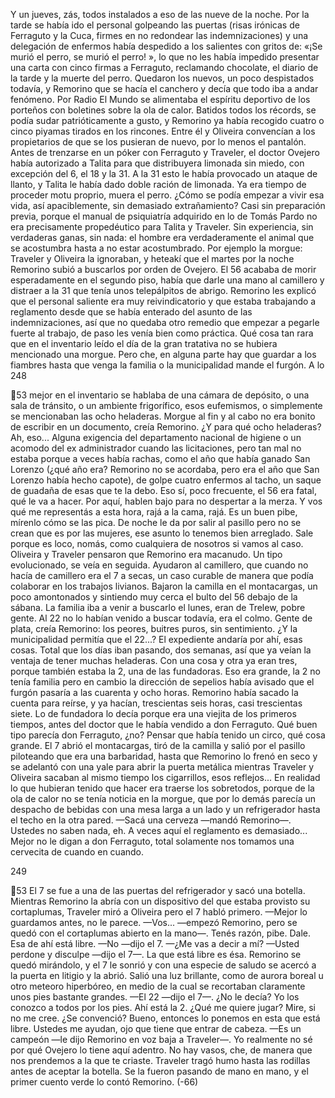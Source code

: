 Y un jueves, zás, todos instalados a eso de las nueve de la noche. Por la tarde
se había ido el personal golpeando las puertas (risas irónicas de Ferraguto y la
Cuca, firmes en no redondear las indemnizaciones) y una delegación de
enfermos había despedido a los salientes con gritos de: «¡Se murió el perro, se
murió el perro! », lo que no les había impedido presentar una carta con cinco
firmas a Ferraguto, reclamando chocolate, el diario de la tarde y la muerte del
perro. Quedaron los nuevos, un poco despistados todavía, y Remorino que se
hacía el canchero y decía que todo iba a andar fenómeno. Por Radio El Mundo se
alimentaba el espíritu deportivo de los porteños con boletines sobre la ola de
calor. Batidos todos los récords, se podía sudar patrióticamente a gusto, y
Remorino ya había recogido cuatro o cinco piyamas tirados en los rincones. Entre
él y Oliveira convencían a los propietarios de que se los pusieran de nuevo, por
lo menos el pantalón. Antes de trenzarse en un póker con Ferraguto y Traveler,
el doctor Ovejero había autorizado a Talita para que distribuyera limonada sin
miedo, con excepción del 6, el 18 y la 31. A la 31 esto le había provocado un
ataque de llanto, y Talita le había dado doble ración de limonada. Ya era tiempo
de proceder motu proprio, muera el perro.
¿Cómo se podía empezar a vivir esa vida, así apaciblemente, sin demasiado
extrañamiento? Casi sin preparación previa, porque el manual de psiquiatría
adquirido en lo de Tomás Pardo no era precisamente propedéutico para Talita y
Traveler. Sin experiencia, sin verdaderas ganas, sin nada: el hombre era
verdaderamente el animal que se acostumbra hasta a no estar acostumbrado. Por
ejemplo la morgue: Traveler y Oliveira la ignoraban, y heteakí que el martes por
la noche Remorino subió a buscarlos por orden de Ovejero. El 56 acababa de
morir esperadamente en el segundo piso, había que darle una mano al camillero
y distraer a la 31 que tenía unos telepálpitos de abrigo. Remorino les explicó que
el personal saliente era muy reivindicatorio y que estaba trabajando a reglamento
desde que se había enterado del asunto de las indemnizaciones, así que no
quedaba otro remedio que empezar a pegarle fuerte al trabajo, de paso les venía
bien como práctica.
Qué cosa tan rara que en el inventario leído el día de la gran tratativa no se
hubiera mencionado una morgue. Pero che, en alguna parte hay que guardar a
los fiambres hasta que venga la familia o la municipalidad mande el furgón. A lo
248

53
mejor en el inventario se hablaba de una cámara de depósito, o una sala de
tránsito, o un ambiente frigorífico, esos eufemismos, o simplemente se
mencionaban las ocho heladeras. Morgue al fin y al cabo no era bonito de escribir
en un documento, creía Remorino. ¿Y para qué ocho heladeras? Ah, eso... Alguna
exigencia del departamento nacional de higiene o un acomodo del ex
administrador cuando las licitaciones, pero tan mal no estaba porque a veces
había rachas, como el año que había ganado San Lorenzo (¿qué año era?
Remorino no se acordaba, pero era el año que San Lorenzo había hecho capote),
de golpe cuatro enfermos al tacho, un saque de guadaña de esas que te la debo.
Eso sí, poco frecuente, el 56 era fatal, qué le va a hacer. Por aquí, hablen bajo para
no despertar a la merza. Y vos qué me representás a esta hora, rajá a la cama,
rajá. Es un buen pibe, mírenlo cómo se las pica. De noche le da por salir al pasillo
pero no se crean que es por las mujeres, ese asunto lo tenemos bien arreglado.
Sale porque es loco, nomás, como cualquiera de nosotros si vamos al caso.
Oliveira y Traveler pensaron que Remorino era macanudo. Un tipo
evolucionado, se veía en seguida. Ayudaron al camillero, que cuando no hacía de
camillero era el 7 a secas, un caso curable de manera que podía colaborar en los
trabajos livianos. Bajaron la camilla en el montacargas, un poco amontonados y
sintiendo muy cerca el bulto del 56 debajo de la sábana. La familia iba a venir a
buscarlo el lunes, eran de Trelew, pobre gente. Al 22 no lo habían venido a
buscar todavía, era el colmo. Gente de plata, creía Remorino: los peores, buitres
puros, sin sentimiento. ¿Y la municipalidad permitía que el 22...? El expediente
andaría por ahí, esas cosas. Total que los días iban pasando, dos semanas, así que
ya veían la ventaja de tener muchas heladeras. Con una cosa y otra ya eran tres,
porque también estaba la 2, una de las fundadoras. Eso era grande, la 2 no tenía
familia pero en cambio la dirección de sepelios había avisado que el furgón
pasaría a las cuarenta y ocho horas. Remorino había sacado la cuenta para reírse,
y ya hacían, trescientas seis horas, casi trescientas siete. Lo de fundadora lo decía
porque era una viejita de los primeros tiempos, antes del doctor que le había
vendido a don Ferraguto. Qué buen tipo parecía don Ferraguto, ¿no? Pensar que
había tenido un circo, qué cosa grande.
El 7 abrió el montacargas, tiró de la camilla y salió por el pasillo piloteando
que era una barbaridad, hasta que Remorino lo frenó en seco y se adelantó con
una yale para abrir la puerta metálica mientras Traveler y Oliveira sacaban al
mismo tiempo los cigarrillos, esos reflejos... En realidad lo que hubieran tenido
que hacer era traerse los sobretodos, porque de la ola de calor no se tenía noticia
en la morgue, que por lo demás parecía un despacho de bebidas con una mesa
larga a un lado y un refrigerador hasta el techo en la otra pared.
—Sacá una cerveza —mandó Remorino—. Ustedes no saben nada, eh. A veces
aquí el reglamento es demasiado... Mejor no le digan a don Ferraguto, total
solamente nos tomamos una cervecita de cuando en cuando.

249

53
El 7 se fue a una de las puertas del refrigerador y sacó una botella. Mientras
Remorino la abría con un dispositivo del que estaba provisto su cortaplumas,
Traveler miró a Oliveira pero el 7 habló primero.
—Mejor lo guardamos antes, no le parece.
—Vos... —empezó Remorino, pero se quedó con el cortaplumas abierto en la
mano—. Tenés razón, pibe. Dale. Esa de ahí está libre.
—No —dijo el 7.
—¿Me vas a decir a mí?
—Usted perdone y disculpe —dijo el 7—. La que está libre es ésa.
Remorino se quedó mirándolo, y el 7 le sonrió y con una especie de saludo se
acercó a la puerta en litigio y la abrió. Salió una luz brillante, como de aurora
boreal u otro meteoro hiperbóreo, en medio de la cual se recortaban claramente
unos pies bastante grandes.
—El 22 —dijo el 7—. ¿No le decía? Yo los conozco a todos por los pies. Ahí
está la 2. ¿Qué me quiere jugar? Mire, si no me cree. ¿Se convenció? Bueno,
entonces lo ponemos en esta que está libre. Ustedes me ayudan, ojo que tiene que
entrar de cabeza.
—Es un campeón —le dijo Remorino en voz baja a Traveler—. Yo realmente
no sé por qué Ovejero lo tiene aquí adentro. No hay vasos, che, de manera que
nos prendemos a la que te criaste.
Traveler tragó humo hasta las rodillas antes de aceptar la botella. Se la fueron
pasando de mano en mano, y el primer cuento verde lo contó Remorino.
(-66)
